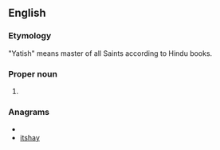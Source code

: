 ==English==

===Etymology===
"Yatish" means master of all Saints according to Hindu books.

===Proper noun===
{{en-proper noun}}

# {{given name|male|India}}

===Anagrams===
* {{alphagram|ahisty}}
* [[itshay#English|itshay]]